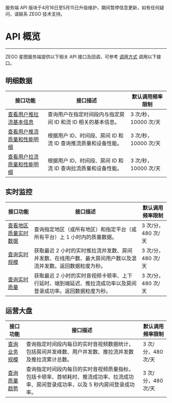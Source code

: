 <Warning title="警告">服务端 API 版块于4月16日至5月15日升级维护，期间暂停信息更新，如有任何疑问，请联系 ZEGO 技术支持。</Warning>
# API 概览

- - -

ZEGO 星图服务端提供以下相关 API 接口及回调，可参考 [调用方式](./Access%20server%20APIs.mdx) 调用以下接口。

## 明细数据

| 接口功能 | 接口描述 | 默认调用频率限制 |
| -- | -- | -- |
| [查看用户推拉流基本信息](./User%20data/Get%20stream%20base%20info.mdx) | 查询用户在指定时间段内与指定房间 ID 和流 ID 相关的基本信息。 | 3 次/秒，10000 次/天 |
| [查看用户推流质量和性能明细](./User%20data/Get%20publish%20quality%20detail.mdx) | 根据用户 ID、时间段、房间 ID 和流 ID 查询推流质量和设备性能。 | 3 次/秒，10000 次/天 |
| [查看用户拉流质量和性能明细](./User%20data/Get%20play%20quality%20detail.mdx) | 根据用户 ID、时间段、房间 ID 和流 ID 查询拉流质量和设备性能。 | 3 次/秒，10000 次/天 |

## 实时监控

| 接口功能 | 接口描述 | 默认调用频率限制 |
| -- | -- | -- |
| [查看地区质量实时数据](./Real%20time%20monitoring/Get%20region%20quality%20detail.mdx) | 查询指定地区（或所有地区）和指定平台（或所有平台）上 1 小时内的质量数据。 | 3 次/分，480 次/天 |
| [查询实时规模](./Real%20time%20monitoring/Get%20real%20time%20usage.mdx) | 获取最近 2 小时的实时推拉流并发数、房间并发数、在线用户数、最大房间用户数以及混流并发数。返回数据粒度为秒。 | 3 次/分，480 次/天 |
| [查询实时质量](./Real%20time%20monitoring/Get%20real%20time%20quality.mdx) | 获取最近 2 小时的实时音视频卡顿率、上下行延时、端到端延迟、推拉流成功率以及房间登录成功率。返回数据粒度为秒。 | 3 次/分，480 次/天 |


## 运营大盘

| 接口功能 | 接口描述 | 默认调用频率限制 |
| -- | -- | -- |
| [查询业务规模](./Operation%20data/Get%20biz%20usage.mdx) | 查询指定时间段内每日的实时音视频数据统计，包括房间并发峰数、用户并发数、推拉流并发数及推拉流累计总数。 | 3 次/分，480 次/天 |
| [查询质量趋势](./Operation%20data/Get%20biz%20quality.mdx) | 查询指定时间段内每日的实时音视频质量指标，包括卡顿率、首帧耗时、推流成功率、拉流成功率、房间登录成功率，以及 5 秒内房间登录成功率。 | 3 次/分，480 次/天 |
